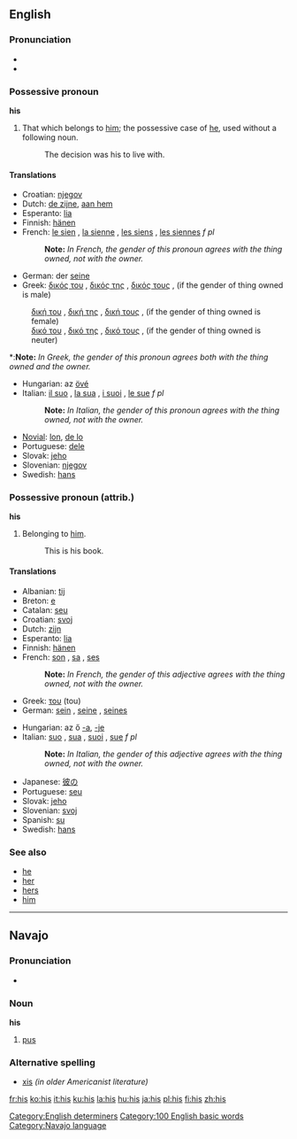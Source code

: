 ==English==

{{rank|that|was|he|10|his|with|is|it}}

===Pronunciation===
*{{SAMPA|/'/}}
*{{IPA|/hIs/}}

===Possessive pronoun===
'''his'''

#That which belongs to [[him]]; the possessive case of [[he]], used without a following noun.
#:The decision was his to live with.

====Translations====
{{top}}
*Croatian: [[njegov]]
*Dutch: [[de zijne]], [[aan hem]]
*Esperanto: [[lia]]
*Finnish: [[hänen]]
*French: [[le sien]] {{m}}, [[la sienne]] {{f}}, [[les siens]] {{p}}, [[les siennes]] ''f pl''
*:'''Note:''' ''In French, the gender of this pronoun agrees with the thing owned, not with the owner.''
*German: der [[seine]]
*Greek: [[δικός του]] {{m}}, [[δικός της]] {{f}}, [[δικός τους]] {{p}}, (if the gender of thing owned is male)
:[[δική του]] {{m}}, [[δική της]] {{f}}, [[δική τους]] {{p}}, (if the gender of thing owned is female)
:[[δικό του]] {{m}}, [[δικό της]] {{f}}, [[δικό τους]] {{p}}, (if the gender of thing owned is neuter)
*:'''Note:''' ''In Greek, the gender of this pronoun agrees both with the thing owned and the owner.''
{{mid}}
*Hungarian: az [[övé]]
*Italian: [[il suo]] {{m}}, [[la sua]] {{f}}, [[i suoi]] {{p}}, [[le sue]] ''f pl''
*:'''Note:''' ''In Italian, the gender of this pronoun agrees with the thing owned, not with the owner.''
*[[Novial]]: [[lon]], [[de lo]]
*Portuguese: [[dele]]
*Slovak: [[jeho#Slovak|jeho]]
*Slovenian: [[njegov]]
*Swedish: [[hans]]
{{bottom}}

===Possessive pronoun (attrib.)===
'''his'''

#Belonging to [[him]].
#:This is his book.

====Translations====
{{top}}
*Albanian: [[tij]]
*Breton: [[e]]
*Catalan: [[seu]]
*Croatian: [[svoj]]
*Dutch: [[zijn]] {{m}}
*Esperanto: [[lia]]
*Finnish: [[hänen]]
*French: [[son]] {{m}}, [[sa]] {{f}}, [[ses]] {{p}}
*:'''Note:''' ''In French, the gender of this adjective agrees with the thing owned, not with the owner.''
*Greek: [[του]] (tou) {{m}}
*German: [[sein]] {{m}}, [[seine]] {{f}}, [[seines]] {{n}}
{{mid}}
*Hungarian: az ő [[-a]], [[-je]]
*Italian: [[suo]] {{m}}, [[sua]] {{f}}, [[suoi]] {{p}}, [[sue]] ''f pl''
*:'''Note:''' ''In Italian, the gender of this adjective agrees with the thing owned, not with the owner.''
*Japanese: [[彼の]]
*Portuguese: [[seu]]
*Slovak: [[jeho#Slovak|jeho]]
*Slovenian: [[svoj]]
*Spanish: [[su]]
*Swedish: [[hans]]
{{bottom}}

===See also===
*[[he]]
*[[her]]
*[[hers]]
*[[him]]

[[Category:English determiners]]
[[Category:100 English basic words]]


----
==Navajo==
===Pronunciation===
*{{IPA|[xɪ̀s]}}

===Noun===
'''his'''

#[[pus]]

===Alternative spelling===
*[[xis]] ''(in older Americanist literature)''

[[Category:Navajo language]]

[[fr:his]]
[[ko:his]]
[[it:his]]
[[ku:his]]
[[la:his]]
[[hu:his]]
[[ja:his]]
[[pl:his]]
[[fi:his]]
[[zh:his]]